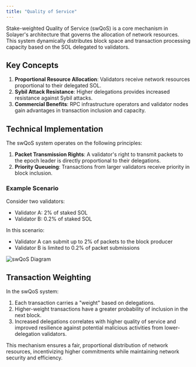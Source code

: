 ```yaml
---
title: "Quality of Service"
---
```


Stake-weighted Quality of Service (swQoS) is a core mechanism in Solayer's architecture that governs the allocation of network resources. This system dynamically distributes block space and transaction processing capacity based on the SOL delegated to validators.

## Key Concepts

1. **Proportional Resource Allocation**: Validators receive network resources proportional to their delegated SOL.
2. **Sybil Attack Resistance**: Higher delegations provides increased resistance against Sybil attacks.
3. **Commercial Benefits**: RPC infrastructure operators and validator nodes gain advantages in transaction inclusion and capacity.

## Technical Implementation

The swQoS system operates on the following principles:

1. **Packet Transmission Rights**: A validator's right to transmit packets to the epoch leader is directly proportional to their delegations.
2. **Priority Queueing**: Transactions from larger validators receive priority in block inclusion.

### Example Scenario

Consider two validators:
- Validator A: 2% of staked SOL
- Validator B: 0.2% of staked SOL

In this scenario:
- Validator A can submit up to 2% of packets to the block producer
- Validator B is limited to 0.2% of packet submissions

<Frame>
<img src="https://2113331469-files.gitbook.io/~/files/v0/b/gitbook-x-prod.appspot.com/o/spaces%2FzYM0pEemeu6F3UKGPAZE%2Fuploads%2FxRADjBj4yovu5Avwkmyt%2Fimage.png?alt=media&token=423ad627-3172-4142-93a6-f415ae2a2bd6" alt="swQoS Diagram" />
</Frame>

## Transaction Weighting

In the swQoS system:
1. Each transaction carries a "weight" based on delegations.
2. Higher-weight transactions have a greater probability of inclusion in the next block.
3. Increased delegations correlates with higher quality of service and improved resilience against potential malicious activities from lower-delegation validators.

This mechanism ensures a fair, proportional distribution of network resources, incentivizing higher commitments while maintaining network security and efficiency.